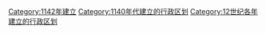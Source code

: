 {{Cat topic in year| topic=建立的行政区划|year=1142}}
[[Category:1142年建立|Category:1142年建立]]
[[Category:1140年代建立的行政区划|Category:1140年代建立的行政区划]]
[[Category:12世纪各年建立的行政区划|Category:12世纪各年建立的行政区划]]